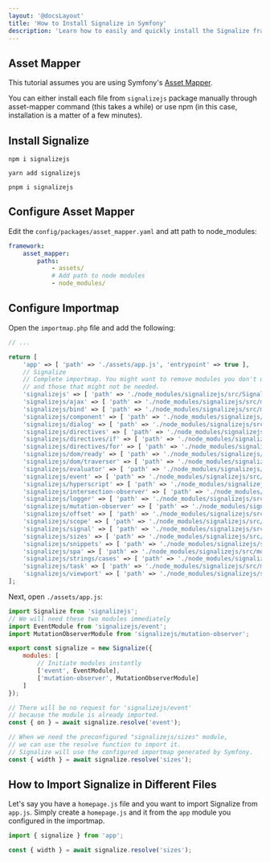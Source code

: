 ```yaml
---
layout: '@docsLayout'
title: 'How to Install Signalize in Symfony'
description: 'Learn how to easily and quickly install the Signalize framework in your Symfony applications.'
---
```


## Asset Mapper
This tutorial assumes you are using Symfony's [Asset Mapper](https://symfony.com/doc/current/frontend/asset_mapper.html).

You can either install each file from `signalizejs` package manually through asset-mapper command (this takes a while) or use npm (in this case, installation is a matter of a few minutes).

## Install Signalize
```
npm i signalizejs

yarn add signalizejs

pnpm i signalizejs
```

## Configure Asset Mapper
Edit the `config/packages/asset_mapper.yaml` and att path to node_modules:
```yaml
framework:
    asset_mapper:
        paths:
            - assets/
            # Add path to node modules
            - node_modules/
```

## Configure Importmap
Open the `importmap.php` file and add the following:
```php
// ...

return [
	'app' => [ 'path' => './assets/app.js', 'entrypoint' => true ],
	// Signalize
	// Complete importmap. You might want to remove modules you don't use
	// and those that might not be needed.
	'signalizejs' => [ 'path' => './node_modules/signalizejs/src/Signalize.js', 'entrypoint' => true ],
	'signalizejs/ajax' => [ 'path' => './node_modules/signalizejs/src/modules/ajax.js', 'entrypoint' => true ],
	'signalizejs/bind' => [ 'path' => './node_modules/signalizejs/src/modules/bind.js', 'entrypoint' => true ],
	'signalizejs/component' => [ 'path' => './node_modules/signalizejs/src/modules/component.js', 'entrypoint' => true ],
	'signalizejs/dialog' => [ 'path' => './node_modules/signalizejs/src/modules/dialog.js', 'entrypoint' => true ],
	'signalizejs/directives' => [ 'path' => './node_modules/signalizejs/src/modules/directives.js', 'entrypoint' => true ],
	'signalizejs/directives/if' => [ 'path' => './node_modules/signalizejs/src/modules/directives/if.js', 'entrypoint' => true ],
	'signalizejs/directives/for' => [ 'path' => './node_modules/signalizejs/src/modules/directives/for.js', 'entrypoint' => true ],
	'signalizejs/dom/ready' => [ 'path' => './node_modules/signalizejs/src/modules/dom/ready.js', 'entrypoint' => true ],
	'signalizejs/dom/traverser' => [ 'path' => './node_modules/signalizejs/src/modules/dom/traverser.js', 'entrypoint' => true ],
	'signalizejs/evaluator' => [ 'path' => './node_modules/signalizejs/src/modules/evaluator.js', 'entrypoint' => true ],
	'signalizejs/event' => [ 'path' => './node_modules/signalizejs/src/modules/event.js', 'entrypoint' => true ],
	'signalizejs/hyperscript' => [ 'path' => './node_modules/signalizejs/src/modules/hyperscript.js', 'entrypoint' => true ],
	'signalizejs/intersection-observer' => [ 'path' => './node_modules/signalizejs/src/modules/intersection-observer.js', 'entrypoint' => true ],
	'signalizejs/logger' => [ 'path' => './node_modules/signalizejs/src/modules/logger.js', 'entrypoint' => true ],
	'signalizejs/mutation-observer' => [ 'path' => './node_modules/signalizejs/src/modules/mutation-observer.js', 'entrypoint' => true ],
	'signalizejs/offset' => [ 'path' => './node_modules/signalizejs/src/modules/offset.js', 'entrypoint' => true ],
	'signalizejs/scope' => [ 'path' => './node_modules/signalizejs/src/modules/scope.js', 'entrypoint' => true ],
	'signalizejs/signal' => [ 'path' => './node_modules/signalizejs/src/modules/signal.js', 'entrypoint' => true ],
	'signalizejs/sizes' => [ 'path' => './node_modules/signalizejs/src/modules/sizes.js', 'entrypoint' => true ],
	'signalizejs/snippets' => [ 'path' => './node_modules/signalizejs/src/modules/snippets.js', 'entrypoint' => true ],
	'signalizejs/spa' => [ 'path' => './node_modules/signalizejs/src/modules/spa.js', 'entrypoint' => true ],
	'signalizejs/strings/cases' => [ 'path' => './node_modules/signalizejs/src/modules/strings/cases.js', 'entrypoint' => true ],
	'signalizejs/task' => [ 'path' => './node_modules/signalizejs/src/modules/task.js', 'entrypoint' => true ],
	'signalizejs/viewport' => [ 'path' => './node_modules/signalizejs/src/modules/viewport.js', 'entrypoint' => true ]
];
```

Next, open `./assets/app.js`:
```js
import Signalize from 'signalizejs';
// We will need these two modules immediately
import EventModule from 'signalizejs/event';
import MutationObserverModule from 'signalizejs/mutation-observer';

export const signalize = new Signalize({
	modules: [
		// Initiate modules instantly
		['event', EventModule],
		['mutation-observer', MutationObserverModule]
	]
});

// There will be no request for 'signalizejs/event'
// because the module is already imported.
const { on } = await signalize.resolve('event');

// When we need the preconfigured "signalizejs/sizes" module,
// we can use the resolve function to import it.
// Signalize will use the configured importmap generated by Symfony.
const { width } = await signalize.resolve('sizes');
```

## How to Import Signalize in Different Files
Let's say you have a `homepage.js` file and you want to import Signalize from `app.js`.
Simply create a `homepage.js` and it from the `app` module you configured in the importmap.

```js
import { signalize } from 'app';

const { width } = await signalize.resolve('sizes');
```
